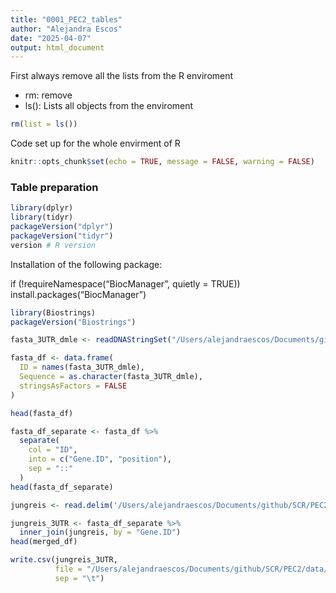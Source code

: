 ```yaml
---
title: "0001_PEC2_tables"
author: "Alejandra Escos"
date: "2025-04-07"
output: html_document
---
```

First always remove all the lists from the R enviroment

- rm: remove
- ls(): Lists all objects from the enviroment

```r
rm(list = ls())
```

Code set up for the whole envirment of R

```r
knitr::opts_chunk$set(echo = TRUE, message = FALSE, warning = FALSE)
```

### Table preparation

```r
library(dplyr)
library(tidyr)
packageVersion("dplyr")
packageVersion("tidyr")
version # R version
```

Installation of the following package:

if (!requireNamespace("BiocManager", quietly = TRUE))
    install.packages("BiocManager")


```r
library(Biostrings)
packageVersion("Biostrings")
```

```r
fasta_3UTR_dmle <- readDNAStringSet("/Users/alejandraescos/Documents/github/SCR/data/0003_dmle_3UTR.fa", format = "fasta")
```

```r
fasta_df <- data.frame(
  ID = names(fasta_3UTR_dmle),
  Sequence = as.character(fasta_3UTR_dmle),
  stringsAsFactors = FALSE
)

head(fasta_df)
```

```r
fasta_df_separate <- fasta_df %>%
  separate(
    col = "ID",
    into = c("Gene.ID", "position"),
    sep = "::"
  )
head(fasta_df_separate)
```


```r
jungreis <- read.delim('/Users/alejandraescos/Documents/github/SCR/PEC2/data/Supplemental_Data_S1.txt', header = TRUE)
```



```r
jungreis_3UTR <- fasta_df_separate %>%
  inner_join(jungreis, by = "Gene.ID")
head(merged_df)
```

```r
write.csv(jungreis_3UTR, 
          file = "/Users/alejandraescos/Documents/github/SCR/PEC2/data/jungreis_3UTR.csv",
          sep = "\t")
```

